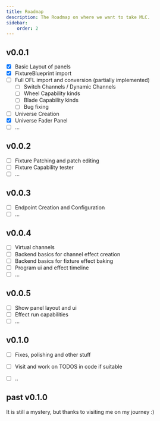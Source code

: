 ```yaml
---
title: Roadmap
description: The Roadmap on where we want to take MLC.
sidebar:
    order: 2
---
```


## v0.0.1

- [X] Basic Layout of panels
- [X] FixtureBlueprint import
- [ ] Full OFL import and conversion (partially implemented)
  - [ ] Switch Channels / Dynamic Channels
  - [ ] Wheel Capability kinds
  - [ ] Blade Capability kinds
  - [ ] Bug fixing
- [ ] Universe Creation
- [X] Universe Fader Panel
- [ ] ...

## v0.0.2

- [ ] Fixture Patching and patch editing
- [ ] Fixture Capability tester
- [ ] ...

## v0.0.3

- [ ] Endpoint Creation and Configuration
- [ ] ...

## v0.0.4

- [ ] Virtual channels
- [ ] Backend basics for channel effect creation
- [ ] Backend basics for fixture effect baking
- [ ] Program ui and effect timeline
- [ ] ...

## v0.0.5

- [ ] Show panel layout and ui
- [ ] Effect run capabilities
- [ ] ...

## v0.1.0

- [ ] Fixes, polishing and other stuff
- [ ] Visit and work on TODOS in code if suitable
- [ ] ..


## past v0.1.0

It is still a mystery, but thanks to visiting me on my journey :)
